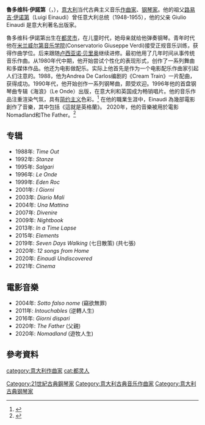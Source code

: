 {{noteTA
|1=zh-hans:卢多维科;zh-hant:魯多维科;
}}
{{Infobox musical artist
| name            = 魯多维科·伊諾第
| image           = Ludovico_Einaudi_in_Tehran_12_(cropped)2.jpg
| caption         = 2018年時的伊諾第
| background      = non_vocal_instrumentalist
| birth_name      = Ludovico Einaudi
| birth_date      = {{birth date and age|df=yes|1955|11|23}}
| birth_place     = {{ITA}}[[皮埃蒙特|皮埃蒙特]][[都靈|都靈]]
| death_date      =
| instrument      = [[鋼琴|鋼琴]]、[[合成器|合成器]]、[[吉他|吉他]]、[[小提琴|小提琴]]
| genre           = [[新世紀音樂|新世紀音樂]]、[[簡約音樂|簡約音樂]]、[[電影配樂|電影配樂]]、[[當代古典音樂|當代古典音樂]]
| occupation      = [[音樂家|音樂家]]、[[作曲家|作曲家]]
| years_active    = 1980年代至今
| label           = [[迪卡唱片公司|迪卡唱片]], [[環球唱片|環球唱片]]<br>Ponderosa Music and Art (US, FR)
| website         = [http://www.ludovicoeinaudi.com/ ludovicoeinaudi.com]
}}

'''魯多维科·伊諾第'''（{{lang-it|Ludovico Einaudi}}，{{bd|1955年|11月23日||catIdx=E}}），[[意大利|意大利]]当代古典主义音乐[[作曲家|作曲家]]、[[钢琴家|钢琴家]]。他的祖父[[路易吉·伊诺第|路易吉·伊诺第]]（Luigi Einaudi）曾任意大利总统（1948-1955），他的父亲 Giulio Einaudi 是意大利著名出版家。

魯多维科·伊諾第出生在[[都灵市|都灵市]]，在儿童时代，她母亲就给他弹奏钢琴。青年时代他在[[米兰威尔第音乐学院|米兰威尔第音乐学院]](Conservatorio Giuseppe Verdi)接受正规音乐训练，获得作曲学位。后来跟随[[卢西亚诺·贝里奥|卢西亚诺·贝里奥]]继续进修。最初他用了几年时间从事传统音乐作曲。从1980年代中期，他开始尝试个性化的表现形式，创作了一系列舞曲和多媒体作品。他还为电影做配乐。实际上他首先是作为一个电影配乐作曲家引起人们注意的。1988，他为Andrea De Carlos编剧的《Cream Train》一片配曲，获得成功。1990年代，他开始创作一系列钢琴曲，颇受欢迎。1996年他的首盘钢琴曲专辑《海浪》（Le Onde）出版，在意大利和英国成为畅销唱片。他的音乐作品注重渲染气氛，具有[[简约主义|简约主义]]色彩。<ref>{{cite web |url=http://www.chesternovello.com/Default.aspx?TabId=2431&State_2905=2&composerId_2905=414#Full |title=Ludovico Einaudi |publisher=Chester Novello |access-date=12 January 2012 |archive-date=2008-04-17 |archive-url=https://web.archive.org/web/20080417045413/http://www.chesternovello.com/Default.aspx?TabId=2431&State_2905=2&composerId_2905=414#Full |dead-url=no }}</ref> 在他的職業生涯中，Einaudi 為幾部電影創作了音樂，其中包括《這就是英格蘭》。 2020年，他的音樂被用於電影Nomadland和The Father。<ref>{{Cite web|title=Interview with Ludovico Einaudi on writing music scores for Academy Award-winning films|url=https://the-shortlisted.co.uk/ludovico-einaudi-interview/|access-date=2022-01-24|date=2021-05-23|work=The Shortlisted|language=en-GB|archive-date=2021-05-24|archive-url=https://web.archive.org/web/20210524003812/https://the-shortlisted.co.uk/ludovico-einaudi-interview/}}</ref>

==专辑==
*1988年: ''Time Out''
*1992年: ''Stanze''
*1995年: ''Salgari''
*1996年: ''Le Onde''
*1999年: ''Eden Roc''
*2001年: ''I Giorni''
*2003年: ''Diario Mali''
*2004年: ''Una Mattina''
*2007年: ''Divenire''
*2009年: ''Nightbook''
*2013年: ''In a Time Lapse''
*2015年: ''Elements''
*2019年: ''Seven Days Walking'' (七日散策) (共七張)
*2020年: ''12 songs from Home''
*2020年: ''Einaudi Undiscovered''
*2021年: ''Cinema''

==電影音樂==
*2004年: ''Sotto falso nome''  (竊欲無罪)
*2011年: ''Intouchables''  (逆轉人生)
*2016年: ''Giorni dispari''
*2020年: ''The Father''  (父親)
*2020年: ''Nomadland''  (遊牧人生)

== 參考資料 ==
{{Reflist}}

{{Authority control}}
{{DEFAULTSORT:Einaudi}}
[[Category:21世紀古典鋼琴家|Category:21世紀古典鋼琴家]]
[[category:意大利作曲家|category:意大利作曲家]]
[[Category:意大利古典音乐作曲家|Category:意大利古典音乐作曲家]]
[[cat:都灵人|cat:都灵人]]
[[Category:意大利古典钢琴家|Category:意大利古典钢琴家]]